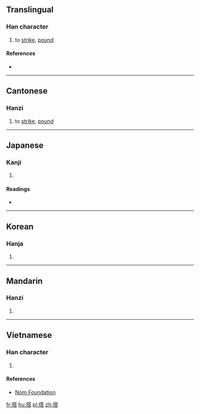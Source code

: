 ==Translingual==

===Han character===
{{Han char|rn=64|rad=手|as=12|sn=15|four=5806<sub>1</sub>|canj=手竹人口 (QHOR)|ids=⿰[[扌]][[答]]}}

# {{context|Cantonese}} to [[strike]], [[pound]]

====References====
* {{Han ref|kx=0454.210|dkj=12711|dj=0804.010|hdz=31960.020|uh=6498|ud=25752|bh=E5BC|bd=58812}}

----

==Cantonese==

===Hanzi===
{{yue-hanzi|jyut=[[dap3]]|y=dap3}}

# to [[strike]], [[pound]]

----

==Japanese==

===Kanji===
{{ja-kanji|grade=|rs=手12}}

# {{defn|lang=ja|sort=手12}}

====Readings====
* {{ja-readings|on=[[とう]] (tō)|kun=}}

----

==Korean==

===Hanja===
{{ko-hanja|hangeul=갑|eumhun=|rv=p|mr=p|y=p}}

# {{defn|lang=ko|sort=手12}}

----

==Mandarin==

===Hanzi===
{{cmn-hanzi|pin=[[dā]] ([[da1]])|wg=ta<sup>1</sup>}}

# {{defn|lang=cmn|sort=手12}}

----

==Vietnamese==

===Han character===
{{vi-readings|rs=手12| hanviet = [[ráp]], [[đắp]], [[tháp]], [[thắp]], [[đập]]}}

# {{defn|lang=vi|sort=手12}}

====References====
*[http://nomfoundation.org/common/nom_details.php?codepoint=6498 Nom Foundation]

[[fr:撘]]
[[hu:撘]]
[[pl:撘]]
[[zh:撘]]